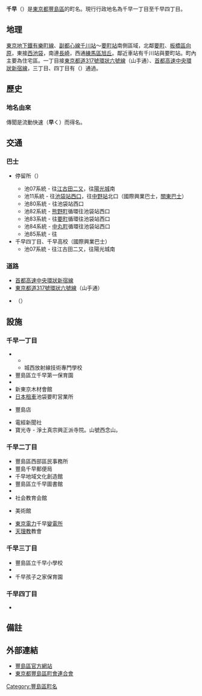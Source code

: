 {{Pathnav|日本|東京都|豐島區|'''千早'''|frame=1|hide=y}}
{{Infobox Settlement
|official_name = 千早
|image_skyline = Chihaya High School.JPG
|imagesize = 240px
|image_caption = {{link-ja|東京都立千早高等學校|東京都立千早高等学校}}
|image_flag = 
|image_seal = 
| image_map = 
| map_caption = 
|pushpin_map =
|subdivision_type = [[國家|國家]]
|subdivision_name = [[File:Flag_of_Japan.svg|border]] [[日本|日本]]
|subdivision_type1 = [[都道府縣|都道府縣]]
|subdivision_name1 = [[File:Flag_of_Tokyo_Prefecture.svg|border]] [[東京都|東京都]]
|subdivision_type2 = [[東京都區部|特別區]]
|subdivision_name2 = [[File:Flag_of_Toshima,_Tokyo.svg|border]] [[豐島區|豐島區]]
|subdivision_type3 = 
|subdivision_name3 = 
|established_title = 
|established_date =
|government_type = 
|leader_title = 
|leader_name = 
|area_magnitude = 
|area_total_sq_mi =
|area_total_km2 =
|area_land_sq_mi =
|area_land_km2 = 
|area_urban_sq_mi = 
|area_urban_km2 = 
|area_metro_km2 = 
|area_metro_sq_mi = 
|population_as_of= 2014年（平成26年）7月1日
|population_footnotes = <ref>[http://www.city.toshima.lg.jp/dbps_data/_material_/localhost/040kumin/010kuminkatsudosuishin/toukei/JINKOU/nenrei26-7-1.xls 住民基本台帳による年齢別人口（平成26年7月1日現在）] {{webarchive|url=https://web.archive.org/web/20141208160408/https://www.city.toshima.lg.jp/dbps_data/_material_/localhost/040kumin/010kuminkatsudosuishin/toukei/JINKOU/nenrei26-7-1.xls |date=2014-12-08 }}
</ref>
|population_total = 12160
|population_urban = 
|population_metro =
|population_density_sq_mi = 
|population_density_km2 =
| timezone = [[日本標準時間|JST]]
| utc_offset = +9
|timezone_DST =
|utc_offset_DST = 
|latd=|latm|lats=|latNS=
|longd=|longm=|longs=|longEW=
|elevation_footnotes=
|elevation_m = 
|elevation_ft = 
|postal_code_type = [[郵遞區號|郵遞區號]]
|postal_code = 171-0044　
|area_code = 03
|registration_plate = 練馬
|website = 
|footnotes =
}}
'''千早'''（{{jpn|j=千早|hg=ちはや|rm=Chihaya|f=y}}）是[[東京都|東京都]][[豐島區|豐島區]]的町名。現行行政地名為千早一丁目至千早四丁目。

== 地理 ==
[[東京地下鐵|東京地下鐵]][[東京地下鐵有樂町線|有樂町線]]、[[東京地下鐵副都心線|副都心線]][[千川站|千川站]]～[[要町站|要町站]]南側區域，北鄰[[要町_(豐島區)|要町]]、[[板橋區_(日本)|板橋區]][[向原_(板橋區)|向原]]，東接[[西池袋|西池袋]]，南連[[長崎_(豐島區)|長崎]]，西通[[練馬區|練馬區]][[旭丘_(練馬區)|旭丘]]。鄰近車站有千川站與要町站。町內主要為住宅區。一丁目接[[東京都道317號環狀六號線|東京都道317號環狀六號線]]（山手通）、[[首都高速中央環狀線|首都高速中央環狀新宿線]]，三丁目、四丁目有{{link-ja|東京都道420號鮫洲大山線|東京都道420号鮫洲大山線}}（{{link-ja|千川通|千川通り}}）通過。

== 歷史 ==
{{expand section}}
=== 地名由來 ===
傳聞是{{link-ja|千川上水|千川上水|'''千'''川上水}}流動快速（'''早'''く）而得名。

== 交通 ==
=== 巴士 ===
*{{link-ja|國際興業巴士池袋營業所|国際興業バス池袋営業所|池袋車庫}}停留所（{{link-ja|國際興業巴士|国際興業バス}}）
**池07系統 - 往[[江古田站#バス|江古田二又]]，往[[太陽城_(東京)|陽光城]]南
**池11系統 - 往[[池袋站#西口|池袋站西口]]，往[[中野站_(東京都)|中野站]]北口（國際興業巴士，[[關東巴士|關東巴士]]）
**池80系統 - 往池袋站西口
**池82系統 - [[熊野町_(板橋區)|熊野町]]循環往池袋站西口
**池83系統 - 往[[要町_(豐島區)|要町]]循環往池袋站西口
**池84系統 - [[中丸町|中丸町]]循環往池袋站西口
**池85系統 - 往{{link-ja|日本大學醫學部附屬板橋醫院|日本大学医学部附属板橋病院|日大醫院}}
*千早四丁目、千早高校（國際興業巴士）
**池07系統 - 往江古田二又，往陽光城南

=== 道路 ===
* [[首都高速中央環狀線|首都高速中央環狀新宿線]]
* [[東京都道317號環狀六號線|東京都道317號環狀六號線]]（山手通）
* {{link-ja|東京都道420號鮫洲大山線|東京都道420号鮫洲大山線}}（{{link-ja|千川通|千川通り}}）

== 設施 ==
=== 千早一丁目 ===
*{{link-ja|學校法人城西學園|学校法人城西学園}}
**{{link-ja|城西大學附屬城西中學校、高等學校|城西大学附属城西中学校・高等学校}}
**城西放射線技術專門學校
*豐島區立千早第一保育園
*{{link-ja|國際興業巴士池袋營業所|国際興業バス池袋営業所}}
*新東京木材會館
*[[日本租車|日本租車]]池袋要町営業所
*{{link-ja|東京豐田自動車|東京トヨタ自動車}}豐島店
*電經新聞社
*寶光寺 - 淨土真宗興正派寺院。山號西念山。

=== 千早二丁目 ===
*豐島區西部區民事務所
*豐島千早郵便局
*千早地域文化創造館
*豐島區立千早圖書館
*{{link-ja|我樂多文庫|我楽多文庫}}
*社会教育会館
*{{link-ja|熊谷守一|熊谷守一}}美術館
*[[東京電力|東京電力]]千早[[變電所|變電所]]
*[[天理教|天理教]]教會

=== 千早三丁目 ===
*豐島區立千早小學校
*{{link-ja|東京都立千早高等學校|東京都立千早高等学校}}
*千早孩子之家保育園

=== 千早四丁目 ===
*{{link-ja|東京都立豐島高等学校|東京都立豊島高等学校}}

== 備註 ==
{{reflist}}

== 外部連結 ==
*[http://www.city.toshima.lg.jp/ 豐島區官方網站]{{Wayback|url=http://www.city.toshima.lg.jp/ |date=20140923062009 }}
*[https://web.archive.org/web/20140809010709/http://toshimaku-choren.jp/ 東京都豐島區町會連合會]

{{豐島區的町名}}
{{DEFAULTSORT:Chihaya}}
[[Category:豐島區町名|Category:豐島區町名]]